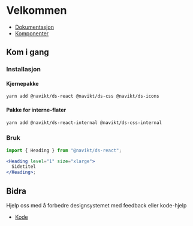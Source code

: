 
<Meta title="Intro/Velkommen" />

# Velkommen

- [Dokumentasjon](https://aksel.nav.no/designsystem)
- [Komponenter](https://aksel.nav.no/designsystem/side/oversikt-komponenter)

## Kom i gang

### Installasjon

#### Kjernepakke

```bash
yarn add @navikt/ds-react @navikt/ds-css @navikt/ds-icons
```

#### Pakke for interne-flater

```bash
yarn add @navikt/ds-react-internal @navikt/ds-css-internal
```

### Bruk

```jsx
import { Heading } from "@navikt/ds-react";

<Heading level="1" size="xlarge">
  Sidetitel
</Heading>;
```

## Bidra

Hjelp oss med å forbedre designsystemet med feedback eller kode-hjelp

- [Kode](https://github.com/navikt/Designsystemet/tree/master/%40navikt)
